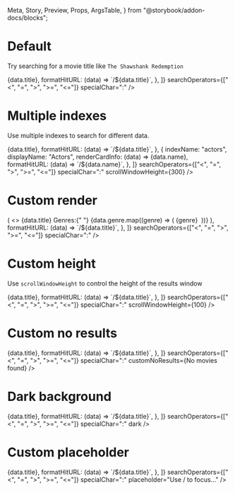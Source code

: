   Meta,
  Story,
  Preview,
  Props,
  ArgsTable,
} from "@storybook/addon-docs/blocks";

<Meta title="AlgoliaSearch" component={AlgoliaSearch} />

<ArgsTable of={AlgoliaSearch} />

# Default

Try searching for a movie title like `The Shawshank Redemption`

<Preview>
  <Story name="Default">
    <div style={{ height: "300px" }}>
      <AlgoliaSearch
        ALGOLIA_APP_ID="XWSX3ZKORI"
        ALGOLIA_API_SEARCH_KEY="bc85ff85b128ba7dfc859b986cc9df21"
        indices={[
          {
            indexName: "movies",
            displayName: "Movies",
            renderCardInfo: (data) => <Text color="white">{data.title}</Text>,
            formatHitURL: (data) => `/${data.title}`,
          },
        ]}
        searchOperators={["<", "=", ">", ">=", "<="]}
        specialChar=":"
      />
    </div>
  </Story>
</Preview>

# Multiple indexes

Use multiple indexes to search for different data.

<Preview>
  <Story name="Multiple indexes">
    <div style={{ height: "300px" }}>
      <AlgoliaSearch
        ALGOLIA_APP_ID="XWSX3ZKORI"
        ALGOLIA_API_SEARCH_KEY="bc85ff85b128ba7dfc859b986cc9df21"
        indices={[
          {
            indexName: "movies",
            displayName: "Movies",
            renderCardInfo: (data) => <Text color="white">{data.title}</Text>,
            formatHitURL: (data) => `/${data.title}`,
          },
          {
            indexName: "actors",
            displayName: "Actors",
            renderCardInfo: (data) => <Text color="white">{data.name}</Text>,
            formatHitURL: (data) => `/${data.name}`,
          },
        ]}
        searchOperators={["<", "=", ">", ">=", "<="]}
        specialChar=":"
        scrollWindowHeight={300}
      />
    </div>
  </Story>
</Preview>

# Custom render

<Preview>
  <Story name="Custom render">
    <div style={{ height: "300px" }}>
      <AlgoliaSearch
        ALGOLIA_APP_ID="XWSX3ZKORI"
        ALGOLIA_API_SEARCH_KEY="bc85ff85b128ba7dfc859b986cc9df21"
        indices={[
          {
            indexName: "movies",
            displayName: "Movies",
            renderCardInfo: (data) => (
              <>
                <Text is="p" color="white">
                  {data.title}
                </Text>
                <Text small bold color="white">
                  Genres:{" "}
                </Text>
                {data.genre.map((genre) => (
                  <Text small color="white">
                    {genre}&nbsp;
                  </Text>
                ))}
              </>
            ),
            formatHitURL: (data) => `/${data.title}`,
          },
        ]}
        searchOperators={["<", "=", ">", ">=", "<="]}
        specialChar=":"
      />
    </div>
  </Story>
</Preview>

# Custom height

Use `scrollWindowHeight` to control the height of the results window

<Preview>
  <Story name="Custom height">
    <div style={{ height: "200px" }}>
      <AlgoliaSearch
        ALGOLIA_APP_ID="XWSX3ZKORI"
        ALGOLIA_API_SEARCH_KEY="bc85ff85b128ba7dfc859b986cc9df21"
        indices={[
          {
            indexName: "movies",
            displayName: "Movies",
            renderCardInfo: (data) => <Text color="white">{data.title}</Text>,
            formatHitURL: (data) => `/${data.title}`,
          },
        ]}
        searchOperators={["<", "=", ">", ">=", "<="]}
        specialChar=":"
        scrollWindowHeight={100}
      />
    </div>
  </Story>
</Preview>

# Custom no results

<Preview>
  <Story name="Custom no results">
    <div style={{ height: "200px" }}>
      <AlgoliaSearch
        ALGOLIA_APP_ID="XWSX3ZKORI"
        ALGOLIA_API_SEARCH_KEY="bc85ff85b128ba7dfc859b986cc9df21"
        indices={[
          {
            indexName: "movies",
            displayName: "Movies",
            renderCardInfo: (data) => <Text color="white">{data.title}</Text>,
            formatHitURL: (data) => `/${data.title}`,
          },
        ]}
        searchOperators={["<", "=", ">", ">=", "<="]}
        specialChar=":"
        customNoResults={<Text>No movies found</Text>}
      />
    </div>
  </Story>
</Preview>

# Dark background

<Preview>
  <Story name="Dark background">
    <Content className="bg-gray-800">
      <div style={{ height: "200px" }}>
        <AlgoliaSearch
          ALGOLIA_APP_ID="XWSX3ZKORI"
          ALGOLIA_API_SEARCH_KEY="bc85ff85b128ba7dfc859b986cc9df21"
          indices={[
            {
              indexName: "movies",
              displayName: "Movies",
              renderCardInfo: (data) => <Text color="white">{data.title}</Text>,
              formatHitURL: (data) => `/${data.title}`,
            },
          ]}
          searchOperators={["<", "=", ">", ">=", "<="]}
          specialChar=":"
          dark
        />
      </div>
    </Content>
  </Story>
</Preview>

# Custom placeholder

<Preview>
  <Story name="Custom placeholder">
    <div style={{ height: "200px" }}>
      <AlgoliaSearch
        ALGOLIA_APP_ID="XWSX3ZKORI"
        ALGOLIA_API_SEARCH_KEY="bc85ff85b128ba7dfc859b986cc9df21"
        indices={[
          {
            indexName: "movies",
            displayName: "Movies",
            renderCardInfo: (data) => <Text color="white">{data.title}</Text>,
            formatHitURL: (data) => `/${data.title}`,
          },
        ]}
        searchOperators={["<", "=", ">", ">=", "<="]}
        specialChar=":"
        placeholder="Use / to focus..."
      />
    </div>
  </Story>
</Preview>
